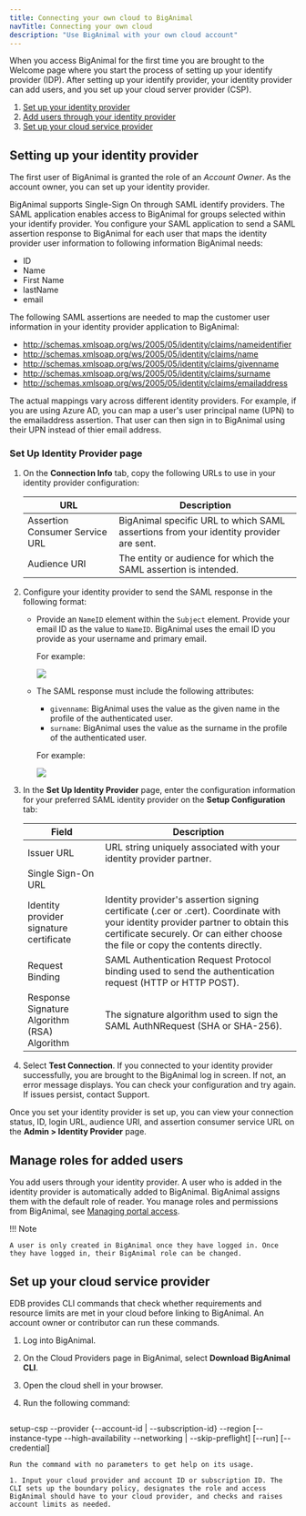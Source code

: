 ```yaml
---
title: Connecting your own cloud to BigAnimal
navTitle: Connecting your own cloud
description: "Use BigAnimal with your own cloud account" 
---
```


When you access BigAnimal for the first time you are brought to the Welcome page where you start the process of setting up your identify provider (IDP). After setting up your identify provider, your identity provider can add users, and you set up your cloud server provider (CSP). 

1. [Set up your identity provider](#set-up-your-identity-provider)
1. [Add users through your identity provider](#manage-roles-for-added-users)
1. [Set up your cloud service provider](#set-up-your-cloud-service-provider)


## Setting up your identity provider
The first user of BigAnimal is granted the role of an *Account Owner*. As the account owner, you can set up your identity provider. 

BigAnimal supports Single-Sign On through SAML identify providers. The SAML application enables access to BigAnimal for groups selected within your identify provider. You configure your SAML application to send a SAML assertion response to BigAnimal for each user that maps the identity provider user information to following information BigAnimal needs:

- ID
- Name
- First Name
- lastName
- email 

The following SAML assertions are needed to map the customer user information in your identity provider application to BigAnimal:

- http://schemas.xmlsoap.org/ws/2005/05/identity/claims/nameidentifier
- http://schemas.xmlsoap.org/ws/2005/05/identity/claims/name
- http://schemas.xmlsoap.org/ws/2005/05/identity/claims/givenname
- http://schemas.xmlsoap.org/ws/2005/05/identity/claims/surname
- http://schemas.xmlsoap.org/ws/2005/05/identity/claims/emailaddress

The actual mappings vary across different identity providers. For example, if you are using Azure AD, you can map a user's user principal name (UPN) to the emailaddress assertion. That user can then sign in to BigAnimal using their UPN instead of thier email address.

### Set Up Identity Provider page

1. On the **Connection Info** tab, copy the following URLs to use in your identity provider configuration:  
   
   | URL                            | Description |
   | ------------------------------ | ----------- |
   | Assertion Consumer Service URL | BigAnimal specific URL to which SAML assertions from your identity provider are sent. |
   | Audience URI                   | The entity or audience for which the SAML assertion is intended. |

1. Configure your identity provider to send the SAML response in the following format:
   - Provide an `NameID` element within the `Subject` element. Provide your email ID as the value to `NameID`. BigAnimal uses the email ID you provide as your username and primary email.
      
     For example:

     ![](../images/nameID.png)

   - The SAML response must include the following attributes:
      - `givenname`: BigAnimal uses the value as the given name in the profile of the authenticated user.
      - `surname`: BigAnimal uses the value as the surname in the profile of the authenticated user.

      For example:

      ![](../images/attributes.png)

1. In the **Set Up Identity Provider** page, enter the configuration information for your preferred SAML identity provider on the **Setup Configuration** tab:

   | Field | Description |
   | ----- | ----------- |
   | Issuer URL | URL string uniquely associated with your identity provider partner. |
   | Single Sign-On URL | |
   | Identity provider signature certificate | Identity provider's assertion signing certificate (.cer or .cert). Coordinate with your identity provider partner to obtain this certificate securely. Or can either choose the file or copy the contents directly. |
   | Request Binding | SAML Authentication Request Protocol binding used to send the authentication request (HTTP or HTTP POST). |
   | Response Signature Algorithm (RSA) Algorithm | The signature algorithm used to sign the SAML AuthNRequest (SHA or SHA-256). |
 
1. Select **Test Connection**. If you connected to your identity provider successfully, you are brought to the BigAnimal log in screen. If not, an error message displays. You can check your configuration and try again. If issues persist, contact Support. 

Once you set your identity provider is set up, you can view your connection status, ID, login URL, audience URI, and assertion consumer service URL on the **Admin > Identity Provider** page.

## Manage roles for added users

You add users through your identity provider. A user who is added in the identity provider is automatically added to BigAnimal. BigAnimal assigns them with the default role of reader. You manage roles and permissions from BigAnimal, see [Managing portal access](../../administering_cluster/01_portal_access/). 

!!! Note
    
    A user is only created in BigAnimal once they have logged in. Once they have logged in, their BigAnimal role can be changed.

## Set up your cloud service provider

EDB provides CLI commands that check whether requirements and resource limits are met in your cloud before linking to BigAnimal. An account owner or contributor can run these commands.

1. Log into BigAnimal.

1. On the Cloud Providers page in BigAnimal, select **Download BigAnimal CLI**.

1. Open the cloud shell in your browser.

1. Run the following command:

   ```
  setup-csp --provider 
          {--account-id | --subscription-id}
          --region
          [--instance-type --high-availability --networking | --skip-preflight]
          [--run]
          [--credential]
   ```
Run the command with no parameters to get help on its usage.

1. Input your cloud provider and account ID or subscription ID. The CLI sets up the boundary policy, designates the role and access BigAnimal should have to your cloud provider, and checks and raises account limits as needed.



